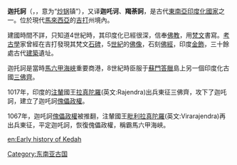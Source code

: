 {{Link style|time=2015-12-12T06:12:57+00:00}}
'''迦托訶'''（{{sa|कटाहनगर|mode=DN}}，{{Unicode|Kaṭāha-nagara}}，意为“[[克拉希炒鍋|炒锅]]镇”），又译'''迦吒诃'''、'''羯荼訶'''，是古代[[東南亞|東南亞]][[印度化|印度化]][[國家|國家]]之一。位於現代[[馬來西亞|馬來西亞]]的[[吉打|吉打]]州境內。

建國時間不詳，只知道4世紀時，其印度化已經很深，信奉[[佛教|佛教]]，用[[梵文|梵文]]書寫。[[考古學|考古學]]家曾經在吉打發現其梵文[[石碑|石碑]]，5[[世紀|世紀]]的[[佛像|佛像]]，石刻[[佛經|佛經]]，印度[[金飾|金飾]]，三十餘處古代[[建築|建築]]遺址。

迦托訶是當時[[馬六甲海峽|馬六甲海峽]]重要商港，8世紀時臣服于[[蘇門答臘|蘇門答臘]]島上另一個印度化古國[[三佛齊|三佛齊]]。

1017年，印度的[[注輦|注輦]]國王[[:en:Rajendra_Chola_I|拉真陀羅]](英文:Rajendra)出兵東征三佛齊，攻下了迦吒訶，建立了迦吒訶[[傀儡政權|傀儡政權]]。

1067年，迦吒訶[[傀儡政權|傀儡政權]]被推翻，注輦國王[[:en:Virarajendra_Chola|毗利拉真陀羅]](英文:Virarajendra)再出兵東征，平定迦吒訶，恢復傀儡政權，稱霸馬六甲海峽。

{{吉打}}

[[Category:东南亚古国|Category:东南亚古国]]

[[en:Early_history_of_Kedah|en:Early history of Kedah]]